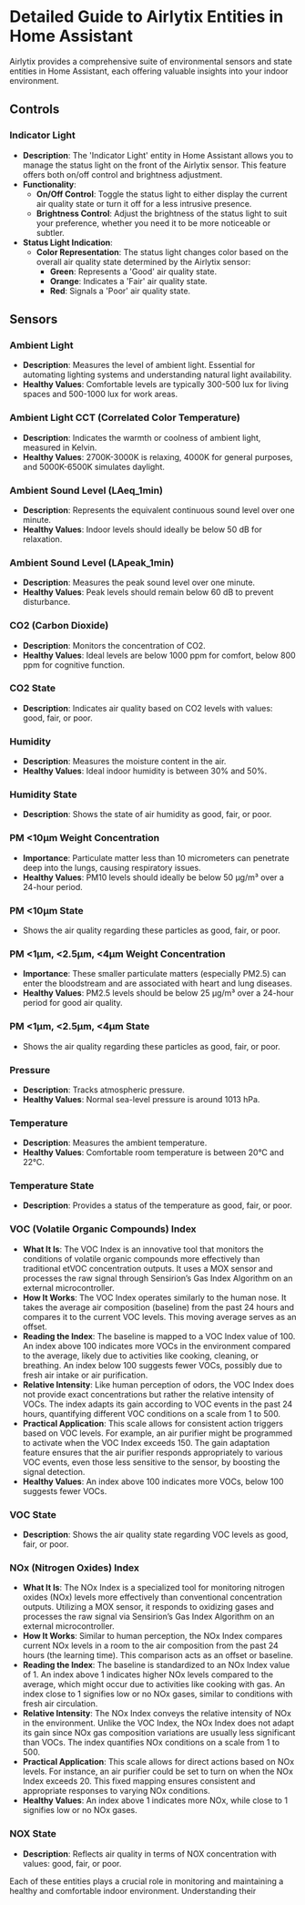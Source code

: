 # Detailed Guide to Airlytix Entities in Home Assistant

Airlytix provides a comprehensive suite of environmental sensors and state entities in Home Assistant, each offering valuable insights into your indoor environment.

## Controls

### Indicator Light

- **Description**: The 'Indicator Light' entity in Home Assistant allows you to manage the status light on the front of the Airlytix sensor. This feature offers both on/off control and brightness adjustment.
- **Functionality**:
  - **On/Off Control**: Toggle the status light to either display the current air quality state or turn it off for a less intrusive presence.
  - **Brightness Control**: Adjust the brightness of the status light to suit your preference, whether you need it to be more noticeable or subtler.
- **Status Light Indication**:
  - **Color Representation**: The status light changes color based on the overall air quality state determined by the Airlytix sensor:
    - **Green**: Represents a 'Good' air quality state.
    - **Orange**: Indicates a 'Fair' air quality state.
    - **Red**: Signals a 'Poor' air quality state.

## Sensors

### Ambient Light
- **Description**: Measures the level of ambient light. Essential for automating lighting systems and understanding natural light availability.
- **Healthy Values**: Comfortable levels are typically 300-500 lux for living spaces and 500-1000 lux for work areas.

### Ambient Light CCT (Correlated Color Temperature)
- **Description**: Indicates the warmth or coolness of ambient light, measured in Kelvin.
- **Healthy Values**: 2700K-3000K is relaxing, 4000K for general purposes, and 5000K-6500K simulates daylight.

### Ambient Sound Level (LAeq_1min)
- **Description**: Represents the equivalent continuous sound level over one minute.
- **Healthy Values**: Indoor levels should ideally be below 50 dB for relaxation.

### Ambient Sound Level (LApeak_1min)
- **Description**: Measures the peak sound level over one minute.
- **Healthy Values**: Peak levels should remain below 60 dB to prevent disturbance.

### CO2 (Carbon Dioxide)
- **Description**: Monitors the concentration of CO2.
- **Healthy Values**: Ideal levels are below 1000 ppm for comfort, below 800 ppm for cognitive function.

### CO2 State
- **Description**: Indicates air quality based on CO2 levels with values: good, fair, or poor.

### Humidity
- **Description**: Measures the moisture content in the air.
- **Healthy Values**: Ideal indoor humidity is between 30% and 50%.

### Humidity State
- **Description**: Shows the state of air humidity as good, fair, or poor.

### PM \<10µm Weight Concentration
- **Importance**: Particulate matter less than 10 micrometers can penetrate deep into the lungs, causing respiratory issues.
- **Healthy Values**: PM10 levels should ideally be below 50 µg/m³ over a 24-hour period.

### PM \<10µm State
- Shows the air quality regarding these particles as good, fair, or poor.

### PM \<1µm, \<2.5µm, \<4µm Weight Concentration
- **Importance**: These smaller particulate matters (especially PM2.5) can enter the bloodstream and are associated with heart and lung diseases.
- **Healthy Values**: PM2.5 levels should be below 25 µg/m³ over a 24-hour period for good air quality.

### PM \<1µm, \<2.5µm, \<4µm State
- Shows the air quality regarding these particles as good, fair, or poor.

### Pressure
- **Description**: Tracks atmospheric pressure.
- **Healthy Values**: Normal sea-level pressure is around 1013 hPa.

### Temperature
- **Description**: Measures the ambient temperature.
- **Healthy Values**: Comfortable room temperature is between 20°C and 22°C.

### Temperature State
- **Description**: Provides a status of the temperature as good, fair, or poor.

### VOC (Volatile Organic Compounds) Index
- **What It Is**: The VOC Index is an innovative tool that monitors the conditions of volatile organic compounds more effectively than traditional etVOC concentration outputs. It uses a MOX sensor and processes the raw signal through Sensirion’s Gas Index Algorithm on an external microcontroller.
- **How It Works**: The VOC Index operates similarly to the human nose. It takes the average air composition (baseline) from the past 24 hours and compares it to the current VOC levels. This moving average serves as an offset.
- **Reading the Index**: The baseline is mapped to a VOC Index value of 100. An index above 100 indicates more VOCs in the environment compared to the average, likely due to activities like cooking, cleaning, or breathing. An index below 100 suggests fewer VOCs, possibly due to fresh air intake or air purification.
- **Relative Intensity**: Like human perception of odors, the VOC Index does not provide exact concentrations but rather the relative intensity of VOCs. The index adapts its gain according to VOC events in the past 24 hours, quantifying different VOC conditions on a scale from 1 to 500.
- **Practical Application**: This scale allows for consistent action triggers based on VOC levels. For example, an air purifier might be programmed to activate when the VOC Index exceeds 150. The gain adaptation feature ensures that the air purifier responds appropriately to various VOC events, even those less sensitive to the sensor, by boosting the signal detection.
- **Healthy Values**: An index above 100 indicates more VOCs, below 100 suggests fewer VOCs.


### VOC State
- **Description**: Shows the air quality state regarding VOC levels as good, fair, or poor.

### NOx (Nitrogen Oxides) Index
- **What It Is**: The NOx Index is a specialized tool for monitoring nitrogen oxides (NOx) levels more effectively than conventional concentration outputs. Utilizing a MOX sensor, it responds to oxidizing gases and processes the raw signal via Sensirion’s Gas Index Algorithm on an external microcontroller.
- **How It Works**: Similar to human perception, the NOx Index compares current NOx levels in a room to the air composition from the past 24 hours (the learning time). This comparison acts as an offset or baseline.
- **Reading the Index**: The baseline is standardized to an NOx Index value of 1. An index above 1 indicates higher NOx levels compared to the average, which might occur due to activities like cooking with gas. An index close to 1 signifies low or no NOx gases, similar to conditions with fresh air circulation.
- **Relative Intensity**: The NOx Index conveys the relative intensity of NOx in the environment. Unlike the VOC Index, the NOx Index does not adapt its gain since NOx gas composition variations are usually less significant than VOCs. The index quantifies NOx conditions on a scale from 1 to 500.
- **Practical Application**: This scale allows for direct actions based on NOx levels. For instance, an air purifier could be set to turn on when the NOx Index exceeds 20. This fixed mapping ensures consistent and appropriate responses to varying NOx conditions.
- **Healthy Values**: An index above 1 indicates more NOx, while close to 1 signifies low or no NOx gases.


### NOX State
- **Description**: Reflects air quality in terms of NOX concentration with values: good, fair, or poor.

Each of these entities plays a crucial role in monitoring and maintaining a healthy and comfortable indoor environment. Understanding their
